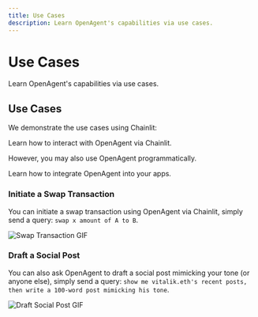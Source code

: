```yaml
---
title: Use Cases
description: Learn OpenAgent's capabilities via use cases.
---
```


# Use Cases

Learn OpenAgent's capabilities via use cases.

## Use Cases

We demonstrate the use cases using Chainlit:

<Card title="Chainlit" href="/guide/ai/openagent/integrations/chainlit" />

Learn how to interact with OpenAgent via Chainlit.

However, you may also use OpenAgent programmatically.

<Card title="Integrate OpenAgent into Apps" href="/guide/ai/openagent/integrations/app" />

Learn how to integrate OpenAgent into your apps.

### Initiate a Swap Transaction

You can initiate a swap transaction using OpenAgent via Chainlit, simply send a query: `swap x amount of A to B`.

![Swap Transaction GIF](./assets/use-cases-swap.gif)

### Draft a Social Post

You can also ask OpenAgent to draft a social post mimicking your tone (or anyone else), simply send a query: `show me vitalik.eth's recent posts, then write a 100-word post mimicking his tone`.

![Draft Social Post GIF](./assets/use-cases-social-post.gif)
